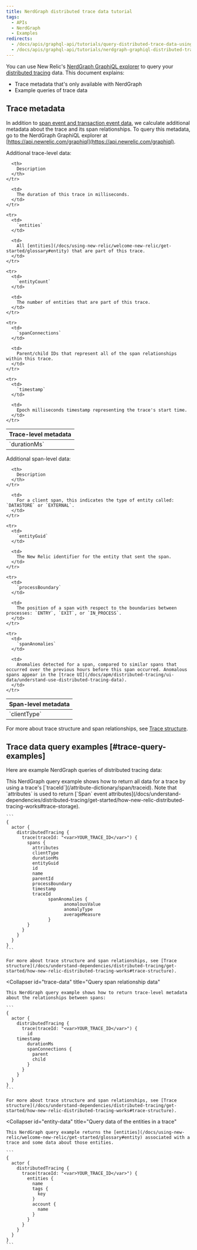 ```yaml
---
title: NerdGraph distributed trace data tutorial
tags:
  - APIs
  - NerdGraph
  - Examples
redirects:
  - /docs/apis/graphql-api/tutorials/query-distributed-trace-data-using-graphql-api
  - /docs/apis/graphql-api/tutorials/nerdgraph-graphiql-distributed-trace-data-tutorial
---
```


You can use New Relic's [NerdGraph GraphiQL explorer](https://api.newrelic.com/graphiql) to query your [distributed tracing](/docs/understand-dependencies/distributed-tracing/get-started/introduction-distributed-tracing) data. This document explains:

* Trace metadata that's only available with NerdGraph
* Example queries of trace data

## Trace metadata

In addition to [span event and transaction event data](/docs/understand-dependencies/distributed-tracing/get-started/how-new-relic-distributed-tracing-works#trace-structure), we calculate additional metadata about the trace and its span relationships. To query this metadata, go to the NerdGraph GraphiQL explorer at [https://api.newrelic.com/graphiql](https://api.newrelic.com/graphiql).

Additional trace-level data:

<table>
  <thead>
    <tr>
      <th style={{ width: "180px" }}>
        Trace-level metadata
      </th>

      <th>
        Description
      </th>
    </tr>
  </thead>

  <tbody>
    <tr>
      <td>
        `durationMs`
      </td>

      <td>
        The duration of this trace in milliseconds.
      </td>
    </tr>

    <tr>
      <td>
        `entities`
      </td>

      <td>
        All [entities](/docs/using-new-relic/welcome-new-relic/get-started/glossary#entity) that are part of this trace.
      </td>
    </tr>

    <tr>
      <td>
        `entityCount`
      </td>

      <td>
        The number of entities that are part of this trace.
      </td>
    </tr>

    <tr>
      <td>
        `spanConnections`
      </td>

      <td>
        Parent/child IDs that represent all of the span relationships within this trace.
      </td>
    </tr>

    <tr>
      <td>
        `timestamp`
      </td>

      <td>
        Epoch milliseconds timestamp representing the trace's start time.
      </td>
    </tr>
  </tbody>
</table>

Additional span-level data:

<table>
  <thead>
    <tr>
      <th style={{ width: "180px" }}>
        Span-level metadata
      </th>

      <th>
        Description
      </th>
    </tr>
  </thead>

  <tbody>
    <tr>
      <td>
        `clientType`
      </td>

      <td>
        For a client span, this indicates the type of entity called: `DATASTORE` or `EXTERNAL`.
      </td>
    </tr>

    <tr>
      <td>
        `entityGuid`
      </td>

      <td>
        The New Relic identifier for the entity that sent the span.
      </td>
    </tr>

    <tr>
      <td>
        `processBoundary`
      </td>

      <td>
        The position of a span with respect to the boundaries between processes: `ENTRY`, `EXIT`, or `IN_PROCESS`.
      </td>
    </tr>

    <tr>
      <td>
        `spanAnomalies`
      </td>

      <td>
        Anomalies detected for a span, compared to similar spans that occurred over the previous hours before this span occurred. Anomalous spans appear in the [trace UI](/docs/apm/distributed-tracing/ui-data/understand-use-distributed-tracing-data).
      </td>
    </tr>
  </tbody>
</table>

For more about trace structure and span relationships, see [Trace structure](/docs/understand-dependencies/distributed-tracing/get-started/how-new-relic-distributed-tracing-works#trace-structure).

## Trace data query examples [#trace-query-examples]

Here are example NerdGraph queries of distributed tracing data:

<CollapserGroup>
  <Collapser
    id="traceid"
    title="Query by trace ID"
  >
    This NerdGraph query example shows how to return all data for a trace by using a trace's [`traceId`](/attribute-dictionary/span/traceid). Note that `attributes` is used to return [`Span` event attributes](/docs/understand-dependencies/distributed-tracing/get-started/how-new-relic-distributed-tracing-works#trace-storage).

    ```
    {
      actor {
        distributedTracing {
          trace(traceId: "<var>YOUR_TRACE_ID</var>") {
            spans {
              attributes
              clientType
              durationMs
              entityGuid
              id
              name
              parentId
              processBoundary
              timestamp
              traceId
                    spanAnomalies {
                          anomalousValue
                          anomalyType
                          averageMeasure
                    }
            }
          }
        }
      }
    }
    ```

    For more about trace structure and span relationships, see [Trace structure](/docs/understand-dependencies/distributed-tracing/get-started/how-new-relic-distributed-tracing-works#trace-structure).
  </Collapser>

  <Collapser
    id="trace-data"
    title="Query span relationship data"
  >
    This NerdGraph query example shows how to return trace-level metadata about the relationships between spans:

    ```
    {
      actor {
        distributedTracing {
          trace(traceId: "<var>YOUR_TRACE_ID</var>") {
            id
    	timestamp
            durationMs
            spanConnections {
              parent
              child
            }
          }
        }
      }
    }
    ```

    For more about trace structure and span relationships, see [Trace structure](/docs/understand-dependencies/distributed-tracing/get-started/how-new-relic-distributed-tracing-works#trace-structure).
  </Collapser>

  <Collapser
    id="entity-data"
    title="Query data of the entities in a trace"
  >
    This NerdGraph query example returns the [entities](/docs/using-new-relic/welcome-new-relic/get-started/glossary#entity) associated with a trace and some data about those entities.

    ```
    {
      actor {
        distributedTracing {
          trace(traceId: "<var>YOUR_TRACE_ID</var>") {
            entities {
              name
              tags {
                key
              }
              account {
                name
              }
            }
          }
        }
      }
    }
    ```
  </Collapser>
</CollapserGroup>
